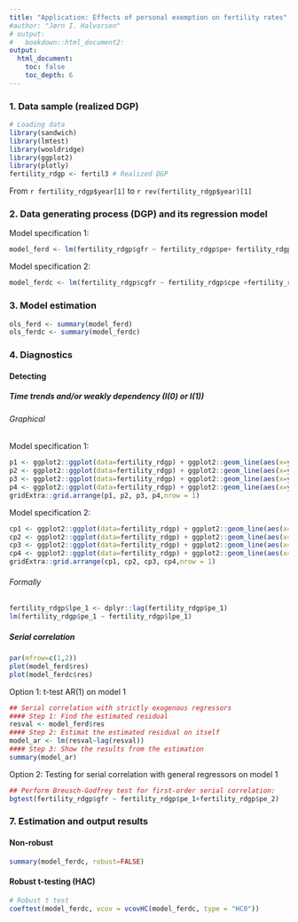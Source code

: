 ```yaml
---
title: "Application: Effects of personal exemption on fertility rates"
#author: "Jørn I. Halvorsen"
# output:
#   bookdown::html_document2:
output:
  html_document:
    toc: false
    toc_depth: 6
---
```


### 1. Data sample (realized DGP)
```r
# Loading data
library(sandwich)
library(lmtest)
library(wooldridge)
library(ggplot2)
library(plotly)
fertility_rdgp <- fertil3 # Realized DGP
```

From `r fertility_rdgp$year[1]` to `r rev(fertility_rdgp$year)[1]`

### 2. Data generating process (DGP) and its regression model

Model specification 1:
\begin{equation}
gfr_{t} = \alpha_{0} + \delta_{0}pe_{t} + \delta_{1}pe_{t-1} + \delta_{2}pe_{t-1} + u_{t}, t=1,2,...,n
\end{equation}

```R
model_ferd <- lm(fertility_rdgp$gfr ~ fertility_rdgp$pe+ fertility_rdgp$pe_1+fertility_rdgp$pe_2)
```

Model specification 2:
\begin{equation}
\Delta gfr_{t} = \alpha_{0} + \delta_{0}\Delta pe_{t} + \delta_{1}\Delta pe_{t-1} + \delta_{2}\Delta pe_{t-1} + u_{t}, t=1,2,...,n
\end{equation}

```R
model_ferdc <- lm(fertility_rdgp$cgfr ~ fertility_rdgp$cpe +fertility_rdgp$cpe_1+fertility_rdgp$cpe_2)
```

### 3. Model estimation

```r
ols_ferd <- summary(model_ferd)
ols_ferdc <- summary(model_ferdc)
```

### 4. Diagnostics

#### Detecting

##### Time trends and/or weakly dependency (I(0) or I(1))

###### Graphical

Model specification 1:

```r
p1 <- ggplot2::ggplot(data=fertility_rdgp) + ggplot2::geom_line(aes(x=year,y=gfr))
p2 <- ggplot2::ggplot(data=fertility_rdgp) + ggplot2::geom_line(aes(x=year,y=pe))
p3 <- ggplot2::ggplot(data=fertility_rdgp) + ggplot2::geom_line(aes(x=year,y=pe_1))
p4 <- ggplot2::ggplot(data=fertility_rdgp) + ggplot2::geom_line(aes(x=year,y=pe_2))
gridExtra::grid.arrange(p1, p2, p3, p4,nrow = 1)
```
Model specification 2:

```r
cp1 <- ggplot2::ggplot(data=fertility_rdgp) + ggplot2::geom_line(aes(x=year,y=cgfr))
cp2 <- ggplot2::ggplot(data=fertility_rdgp) + ggplot2::geom_line(aes(x=year,y=cpe))
cp3 <- ggplot2::ggplot(data=fertility_rdgp) + ggplot2::geom_line(aes(x=year,y=cpe_1))
cp4 <- ggplot2::ggplot(data=fertility_rdgp) + ggplot2::geom_line(aes(x=year,y=cpe_2))
gridExtra::grid.arrange(cp1, cp2, cp3, cp4,nrow = 1)
```


###### Formally

```r
fertility_rdgp$lpe_1 <- dplyr::lag(fertility_rdgp$pe_1)
lm(fertility_rdgp$pe_1 ~ fertility_rdgp$lpe_1)
```


##### Serial correlation

```r
par(mfrow=c(1,2))
plot(model_ferd$res)
plot(model_ferdc$res)
```


Option 1: t-test AR(1) on model 1

```r
## Serial correlation with strictly exogenous regressors
#### Step 1: Find the estimated residual
resval <- model_ferd$res
#### Step 2: Estimat the estimated residual on itself
model_ar <- lm(resval~lag(resval))
#### Step 3: Show the results from the estimation
summary(model_ar)
```

Option 2: Testing for serial correlation with general regressors on model 1

```r
## Perform Breusch-Godfrey test for first-order serial correlation:
bgtest(fertility_rdgp$gfr ~ fertility_rdgp$pe_1+fertility_rdgp$pe_2)
```

### 7. Estimation and output results 
#### Non-robust
```r
summary(model_ferdc, robust=FALSE)
```

#### Robust t-testing (HAC)
```r
# Robust t test
coeftest(model_ferdc, vcov = vcovHC(model_ferdc, type = "HC0"))
```


